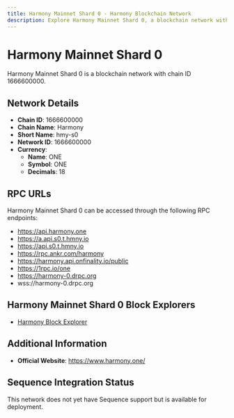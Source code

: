 ```yaml
--- 
title: Harmony Mainnet Shard 0 - Harmony Blockchain Network
description: Explore Harmony Mainnet Shard 0, a blockchain network with chain ID 1666600000. Learn about its native currency, ONE, and how to interact with the network.
---
```


# Harmony Mainnet Shard 0

Harmony Mainnet Shard 0 is a blockchain network with chain ID 1666600000.

## Network Details

- **Chain ID**: 1666600000
- **Chain Name**: Harmony
- **Short Name**: hmy-s0
- **Network ID**: 1666600000
- **Currency**: 
  - **Name**: ONE
  - **Symbol**: ONE
  - **Decimals**: 18

## RPC URLs

Harmony Mainnet Shard 0 can be accessed through the following RPC endpoints:

- https://api.harmony.one
- https://a.api.s0.t.hmny.io
- https://api.s0.t.hmny.io
- https://rpc.ankr.com/harmony
- https://harmony.api.onfinality.io/public
- https://1rpc.io/one
- https://harmony-0.drpc.org
- wss://harmony-0.drpc.org

## Harmony Mainnet Shard 0 Block Explorers

- [Harmony Block Explorer](https://explorer.harmony.one)

## Additional Information

- **Official Website**: https://www.harmony.one/

## Sequence Integration Status

This network does not yet have Sequence support but is available for deployment.
